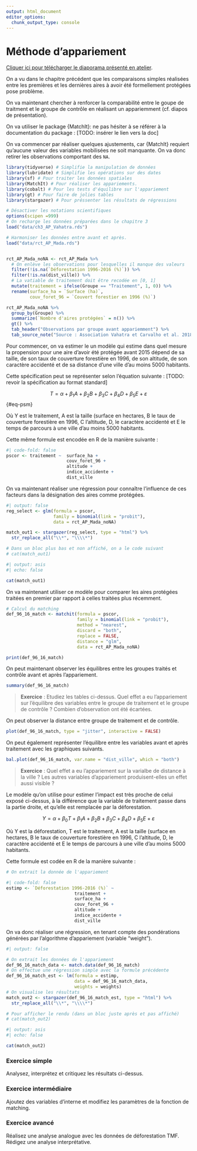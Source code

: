```yaml
---
output: html_document
editor_options: 
  chunk_output_type: console
---
```


# Méthode d'appariement

[Cliquer ici pour télécharger le diaporama présenté en atelier](https://github.com/fBedecarrats/conservation-deforestation-madagascar/raw/master/TVM_Matching.pdf).

On a vu dans le chapitre précédent que les comparaisons simples réalisées entre les premières et les dernières aires à avoir été formellement protégées pose problème.

On va maintenant chercher à renforcer la comparabilité entre le goupe de traitment et le groupe de contrôle en réalisant un appariemment (cf. diapos de présentation).

On va utiliser le package {MatchIt}: ne pas hésiter à se référer à la documentation du package : \[TODO: insérer le lien vers la doc\]

On va commencer par réaliser quelques ajustements, car {MatchIt} requiert qu'aucune valeur des variables mobilisées ne soit manquante. On va donc retirer les observations comportant des `NA`.

```r
library(tidyverse) # Simplifie la manipulation de données
library(lubridate) # Simplifie les opérations sur des dates
library(sf) # Pour traiter les données spatiales
library(MatchIt) # Pour réaliser les appariements.
library(cobalt) # Pour les tests d'équilibre sur l'appariement
library(gt) # Pour faire de jolies tables
library(stargazer) # Pour préssenter les résultats de régressions

# Désactiver les notations scientifiques
options(scipen =999)
# On recharge les données préparées dans le chapitre 3
load("data/ch3_AP_Vahatra.rds")

# Harmoniser les données entre avant et après.
load("data/rct_AP_Mada.rds")


rct_AP_Mada_noNA <- rct_AP_Mada %>%
  # On enlève les observations pour lesquelles il manque des valeurs
  filter(!is.na(`Déforestation 1996-2016 (%)`)) %>%
  filter(!is.na(dist_ville)) %>%
  # La vatiable de traitement doit être recodée en [0, 1]
  mutate(traitement = ifelse(Groupe == "Traitement", 1, 0)) %>%
  rename(surface_ha = `Surface (ha)`, 
         couv_foret_96 = `Couvert forestier en 1996 (%)`)

rct_AP_Mada_noNA %>%
  group_by(Groupe) %>%
  summarize(`Nombre d'aires protégées` = n()) %>%
  gt() %>%
  tab_header("Observations par groupe avant appariemment") %>%
  tab_source_note("Source : Association Vahatra et Carvalho et al. 2018")
```

Pour commencer, on va estimer le un modèle qui estime dans quel mesure la propension pour une aire d'avoir été protégée avant 2015 dépend de sa taille, de son taux de couverture forestière en 1996, de son altitude, de son caractère accidenté et de sa distance d'une ville d'au moins 5000 habitants.

Cette spécification peut se représenter selon l'équation suivante : \[TODO: revoir la spécification au format standard\]

$$
T = \alpha + \beta_{1}A + \beta_{2}B + \beta_{3}C + \beta_{4}D + \beta_{5}E + \varepsilon
$$ {#eq-psm}

Où Y est le traitement, A est la taille (surface en hectares, B le taux de couverture forestière en 1996, C l'altitude, D, le caractère accidenté et E le temps de parcours à une ville d'au moins 5000 habitants.

Cette même formule est encodée en R de la manière suivante :

```r
#| code-fold: false
pscor <- traitement ~  surface_ha + 
                       couv_foret_96 + 
                       altitude +
                       indice_accidente + 
                       dist_ville
```

On va maintenant réaliser une régression pour connaître l'influence de ces facteurs dans la désignation des aires comme protégées.

```r
#| output: false
reg_select <- glm(formula = pscor,
                  family = binomial(link = "probit"),
                  data = rct_AP_Mada_noNA)

match_out1 <- stargazer(reg_select, type = "html") %>%
  str_replace_all("\\*", "\\\\*") 

# Dans un bloc plus bas et non affiché, on a le code suivant
# cat(match_out1)
```
```r
#| output: asis
#| echo: false

cat(match_out1)
```


On va maintenant utiliser ce modèle pour comparer les aires protégées traitées en premier par rapport à celles traitées plus récemment.

```r
# Calcul du matching
def_96_16_match <- matchit(formula = pscor,
                           family = binomial(link = "probit"),
                           method = "nearest",
                           discard = "both",
                           replace = FALSE,
                           distance = "glm",
                           data = rct_AP_Mada_noNA)

print(def_96_16_match)
```

On peut maintenant observer les équilibres entre les groupes traités et contrôle avant et après l'appariement.

```r
summary(def_96_16_match)
```

> **Exercice** : Etudiez les tables ci-dessus. Quel effet a eu l'appariement sur l'équilibre des variables entre le groupe de traitement et le groupe de contrôle ? Combien d'observation ont été écartées.

On peut observer la distance entre groupe de traitement et de contrôle.

```r
plot(def_96_16_match, type = "jitter", interactive = FALSE)
```

On peut également représenter l'équilibre entre les variables avant et après traitement avec les graphiques suivants.

```r
bal.plot(def_96_16_match, var.name = "dist_ville", which = "both")
```

> **Exercice** : Quel effet a eu l'appariement sur la varialbe de distance à la ville ? Les autres variables d'appariement produisent-elles un effet aussi visible ?

Le modèle qu'on utilise pour estimer l'impact est très proche de celui exposé ci-dessus, à la différence que la variable de traitement passe dans la partie droite, et qu'elle est remplacée par la déforestation.

$$
Y = \alpha + \beta_{0}T + \beta_{1}A + \beta_{2}B + \beta_{3}C + \beta_{4}D + \beta_{5}E + \varepsilon
$$

Où Y est la déforestation, T est le traitement, A est la taille (surface en hectares, B le taux de couverture forestière en 1996, C l'altitude, D, le caractère accidenté et E le temps de parcours à une ville d'au moins 5000 habitants.

Cette formule est codée en R de la manière suivante :

```r
# On extrait la donnée de l'appariement

#| code-fold: false
estimp <- `Déforestation 1996-2016 (%)` ~   
                          traitement +
                          surface_ha + 
                          couv_foret_96 + 
                          altitude +
                          indice_accidente + 
                          dist_ville
```

On va donc réaliser une régression, en tenant compte des pondérations générées par l'algorithme d'appariement (variable "weight").

```r
#| output: false

# On extrait les données de l'appariement
def_96_16_match_data <- match.data(def_96_16_match)
# On effectue une régression simple avec la formule précédente
def_96_16_match_est <- lm(formula = estimp,
                          data = def_96_16_match_data,
                          weights = weights)
# On visualise les résultats
match_out2 <- stargazer(def_96_16_match_est, type = "html") %>%
  str_replace_all("\\*", "\\\\*") 

# Pour afficher le rendu (dans un bloc juste après et pas affiché)
# cat(match_out2)
```
```r
#| output: asis
#| echo: false

cat(match_out2)
```


### Exercice simple

Analysez, interprétez et critiquez les résultats ci-dessus.

### Exercice intermédiaire

Ajoutez des variables d'interne et modifiez les paramètres de la fonction de matching.

### Exercice avancé

Réalisez une analyse analogue avec les données de déforestation TMF. Rédigez une analyse interprétative.
